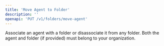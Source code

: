 ```yaml
---
title: 'Move Agent to Folder'
description: ''
openapi: 'PUT /v1/folders/move-agent'
---
```


Associate an agent with a folder or disassociate it from any folder. Both the agent and folder (if provided) must belong to your organization.


